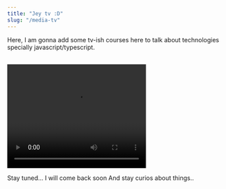 ```yaml
---
title: "Jey tv :D"
slug: "/media-tv"
---
```


Here,
I am gonna add some tv-ish courses here to talk about technologies specially javascript/typescript.

<br />

<video width="320" height="240" controls>
  <source src="/tv/HiThere.mp4" type="video/mp4" />
  Your browser does not support the audio element.
</video>

Stay tuned... I will come back soon
And stay curios about things..


